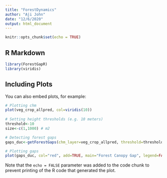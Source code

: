 ```yaml
---
title: "ForestDynamics"
author: "Aji John"
date: "12/6/2020"
output: html_document
---
```


```r
knitr::opts_chunk$set(echo = TRUE)
```

## R Markdown


```r
library(ForestGapR)
library(viridis)
```

## Including Plots

You can also embed plots, for example:

```r
# Plotting chm
plot(veg_crop_allpred, col=viridis(10))
 
# Setting height thresholds (e.g. 10 meters)
threshold<-10
size<-c(1,1000) # m2

# Detecting forest gaps
gaps_duc<-getForestGaps(chm_layer=veg_crop_allpred, threshold=threshold, size=size)

# Plotting gaps
plot(gaps_duc, col="red", add=TRUE, main="Forest Canopy Gap", legend=FALSE)
```

Note that the `echo = FALSE` parameter was added to the code chunk to prevent printing of the R code that generated the plot.
